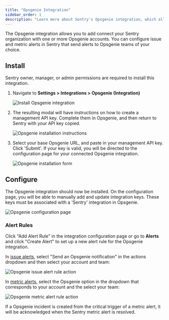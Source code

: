 ```yaml
---
title: "Opsgenie Integration"
sidebar_order: 1
description: "Learn more about Sentry's Opsgenie integration, which allows you to send issue and metric alerts to Opsgenie teams of your choice."
---
```


The Opsgenie integration allows you to add connect your Sentry organization with one or more Opsgenie accounts. You can configure issue and metric alerts in Sentry that send alerts to Opsgenie teams of your choice.

## Install

<Note>

Sentry owner, manager, or admin permissions are required to install this integration.

</Note>

1. Navigate to **Settings > Integrations > Opsgenie (Integration)**

    ![Install Opsgenie integration](opsgenie-overview.png)

2. The resulting modal will have instructions on how to create a management API key. Complete them in Opsgenie, and then return to Sentry with your API key copied.

    ![Opsgenie installation instructions](opsgenie-instructions.png)

3. Select your base Opsgenie URL, and paste in your management API key. Click 'Submit'. If your key is valid, you will be directed to the configuration page for your connected Opsgenie integration.

    ![Opsgenie installation form](opsgenie-form.png)

## Configure

The Opsgenie integration should now be installed. On the configuration page, you will be able to manually add and update integration keys. These keys must be associated with a 'Sentry' integration in Opsgenie.

![Opsgenie configuration page](opsgenie-config.png)

### Alert Rules

Click "Add Alert Rule" in the integration configuration page or go to **Alerts** and click "Create Alert" to set up a new alert rule for the Opsgenie integration.

In [issue alerts](/product/alerts/alert-types/#issue-alerts), select "Send an Opsgenie notification" in the actions dropdown and then select your account and team:

![Opsgenie issue alert rule action](opsgenie-issue-alert-rule.png)

In [metric alerts](/product/alerts/alert-types/#metric-alerts), select the Opsgenie option in the dropdown that corresponds to your account and the select your team:

![Opsgenie metric alert rule action](opsgenie-metric-alert-rule.png)

If a Opsgenie incident is created from the critical trigger of a metric alert, it will be acknowledged when the Sentry metric alert is resolved.
